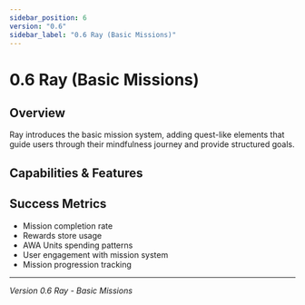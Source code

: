 ```yaml
---
sidebar_position: 6
version: "0.6"
sidebar_label: "0.6 Ray (Basic Missions)"
---
```



# 0.6 Ray (Basic Missions)

## Overview
Ray introduces the basic mission system, adding quest-like elements that guide users through their mindfulness journey and provide structured goals.

## Capabilities & Features

<VersionFeatureList version="0.6" />

## Success Metrics
- Mission completion rate
- Rewards store usage
- AWA Units spending patterns
- User engagement with mission system
- Mission progression tracking

---

*Version 0.6 Ray - Basic Missions*
